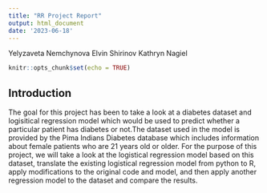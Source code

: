 ```yaml
---
title: "RR Project Report"
output: html_document
date: '2023-06-18'
---
```


Yelyzaveta Nemchynova
Elvin Shirinov
Kathryn Nagiel 

```r
knitr::opts_chunk$set(echo = TRUE)
```

## Introduction 

The goal for this project has been to take a look at a diabetes dataset and logisitical regression model which would be used to predict whether a particular patient has diabetes or not.The dataset used in the model is provided by the Pima Indians Diabetes database which includes information about female patients who are 21 years old or older. For the purpose of this project, we will take a look at the logistical regression model based on this dataset, translate the existing logistical regression model from python to R, apply modifications to the original code and model, and then apply another regression model to the dataset and compare the results. 